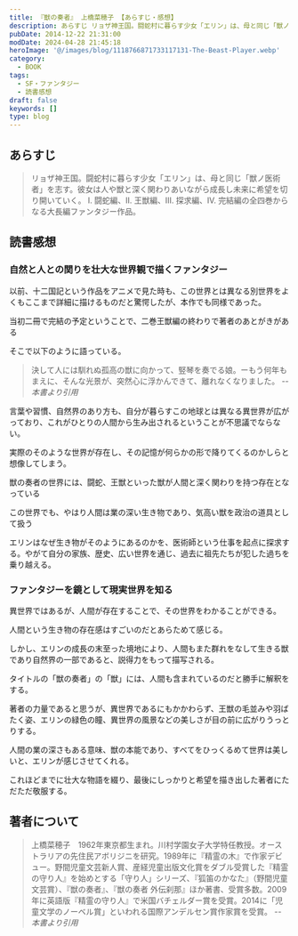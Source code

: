 ```yaml
---
title: 『獣の奏者』 上橋菜穂子 【あらすじ・感想】
description: あらすじ リョザ神王国。闘蛇村に暮らす少女「エリン」は、母と同じ「獣ノ医術者」を志す。彼女は人や獣と深く関わりあいながら成長し未来に希望を切り開いていく。I. 闘蛇編、II. 王獣編、III. 探求編、IV. 完結編の全四巻からなる大長編ファンタジー作品。
pubDate: 2014-12-22 21:31:00
modDate: 2024-04-28 21:45:18
heroImage: '@/images/blog/1118766871733117131-The-Beast-Player.webp'
category:
  - BOOK
tags:
  - SF・ファンタジー
  - 読書感想
draft: false
keywords: []
type: blog
---
```


## あらすじ

> リョザ神王国。闘蛇村に暮らす少女「エリン」は、母と同じ「獣ノ医術者」を志す。彼女は人や獣と深く関わりあいながら成長し未来に希望を切り開いていく。
> I. 闘蛇編、II. 王獣編、III. 探求編、IV. 完結編の全四巻からなる大長編ファンタジー作品。

## 読書感想

### 自然と人との関りを壮大な世界観で描くファンタジー

以前、十二国記という作品をアニメで見た時も、この世界とは異なる別世界をよくもここまで詳細に描けるものだと驚愕したが、本作でも同様であった。

当初二冊で完結の予定ということで、二巻王獣編の終わりで著者のあとがきがある

そこで以下のように語っている。

> 決して人には馴れぬ孤高の獣に向かって、竪琴を奏でる娘。ーもう何年もまえに、そんな光景が、突然心に浮かんできて、離れなくなりました。 <cite>-- 本書より引用</cite>

言葉や習慣、自然界のあり方も、自分が暮らすこの地球とは異なる異世界が広がっており、これがひとりの人間から生み出されるということが不思議でならない。

実際のそのような世界が存在し、その記憶が何らかの形で降りてくるのかしらと想像してしまう。

獣の奏者の世界には、闘蛇、王獣といった獣が人間と深く関わりを持つ存在となっている

この世界でも、やはり人間は業の深い生き物であり、気高い獣を政治の道具として扱う

エリンはなぜ生き物がそのようにあるのかを、医術師という仕事を起点に探求する。やがて自分の家族、歴史、広い世界を通じ、過去に祖先たちが犯した過ちを乗り越える。

### ファンタジーを鏡として現実世界を知る

異世界ではあるが、人間が存在することで、その世界をわかることができる。

人間という生き物の存在感はすごいのだとあらためて感じる。

しかし、エリンの成長の末至った境地により、人間もまた群れをなして生きる獣であり自然界の一部であると、説得力をもって描写される。

タイトルの「獣の奏者」の「獣」には、人間も含まれているのだと勝手に解釈をする。

著者の力量であると思うが、異世界であるにもかかわらず、王獣の毛並みや羽ばたく姿、エリンの緑色の瞳、異世界の風景などの美しさが目の前に広がりうっとりする。

人間の業の深さもある意味、獣の本能であり、すべてをひっくるめて世界は美しいと、エリンが感じさせてくれる。

これほどまでに壮大な物語を綴り、最後にしっかりと希望を描き出した著者にただただ敬服する。

<div class='not-prose'>
  <div data-vc_mylinkbox_id='886768438'></div>
</div>

## 著者について

> 上橋菜穂子　1962年東京都生まれ。川村学園女子大学特任教授。オーストラリアの先住民アボリジニを研究。1989年に『精霊の木』で作家デビュー。野間児童文芸新人賞、産経児童出版文化賞をダブル受賞した『精霊の守り人』を始めとする「守り人」シリーズ、『狐笛のかなた』（野間児童文芸賞）、『獣の奏者』、『獣の奏者 外伝刹那』ほか著書、受賞多数。2009年に英語版『精霊の守り人』で米国バチェルダー賞を受賞。2014に「児童文学のノーベル賞」といわれる国際アンデルセン賞作家賞を受賞。 <cite>-- 本書より引用</cite>
